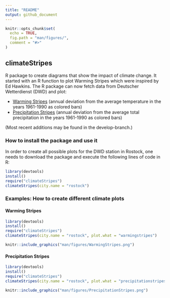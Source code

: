 ```yaml
---
title: "README"
output: github_document
---
```


```r
knitr::opts_chunk$set(
  echo = TRUE,
  fig.path = "man/figures/",
  comment = "#>"
)
```

## climateStripes

R package to create diagrams that show the impact of climate change.
It started with an R function to plot Warming Stripes which were inspired by Ed Hawkins.
The R package can now fetch data from Deutscher Wetterdienst (DWD) and plot:

* [Warming Stripes](#warming-stripes) (annual deviation from the average temperature in the years 1961-1990 as colored bars)
* [Precipitation Stripes](#precipitation-stripes) (annual deviation from the average total precipitation in the years 1961-1990 as colored bars)

(Most recent additions may be found in the develop-branch.)

### How to install the package and use it

In order to create all possible plots for the DWD station in Rostock, one needs to download the package and execute the following lines of code in R:


```r
library(devtools)
install()
require("climateStripes")
climateStripes(city.name = "rostock")
```

### Examples: How to create different climate plots

#### Warming Stripes

```r
library(devtools)
install()
require("climateStripes")
climateStripes(city.name = "rostock", plot.what = "warmingstripes")
```

```r
knitr::include_graphics("man/figures/WarmingStripes.png")
```

#### Precipitation Stripes

```r
library(devtools)
install()
require("climateStripes")
climateStripes(city.name = "rostock", plot.what = "precipitationstripes")
```

```r
knitr::include_graphics("man/figures/PrecipitationStripes.png")
```
